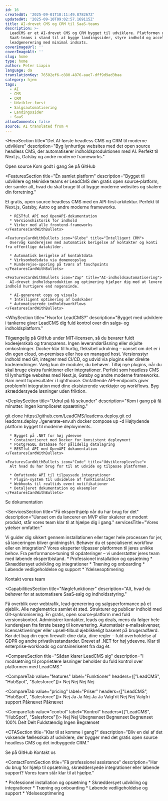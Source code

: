 ```yaml
---
id: 16
createdAt: '2025-09-01T18:11:49.878267Z'
updatedAt: '2025-09-10T09:02:57.169115Z'
title: AI-drevet CMS og CRM til SaaS-teams
description: >-
  LeadCMS er et AI-drevet CMS og CRM bygget til udviklere. Platformen gør
  SaaS-teams i stand til at bygge landingssider, styre indhold og accelerere
  leadgenerering med minimal indsats.
coverImageUrl: ''
coverImageAlt: ''
slug: home
type: home
author: Peter Liapin
language: da
translationKey: 76502ef6-c880-4876-aae7-dff9d9ad3baa
category: hjem
tags:
  - AI
  - CMS
  - CRM
  - Udvikler-først
  - Salgsautomatisering
  - Landingssider
  - SaaS
allowComments: false
source: AI translated from 4
---
```


<HeroSection
  title="Det AI‑første headless CMS og CRM til moderne udviklere"
  description="Byg lynhurtige websites med det open source headless CMS, der automatiserer indholdsproduktionen med AI. Perfekt til Next.js, Gatsby og andre moderne frameworks."
>
  <HeroBadge>Open source</HeroBadge>
  <HeroButtons>
    <HeroButton href="#contact">Kom godt i gang</HeroButton>
    <HeroButton href="https://github.com/LeadCMS" variant="outline" icon="GitBranch" external>
      Se på GitHub
    </HeroButton>
  </HeroButtons>
  <HeroPreview image="/media/home/leadcms-preview.png" label="LeadCMS.AI Admin" />
</HeroSection>

<FeaturesSection
  title="Én samlet platform"
  description="Bygget til udviklere og tekniske teams er LeadCMS den gratis open source‑platform, der samler alt, hvad du skal bruge til at bygge moderne websites og skalere din forretning."
>
  <FeaturesSectionCards>
    <FeaturesCardWithBullets icon="Database" title="Headless CMS">
      Et gratis, open source headless CMS med en API‑first‑arkitektur. Perfekt til Next.js, Gatsby, Astro og andre moderne frameworks.

      * RESTful API med OpenAPI‑dokumentation
      * Versionshistorik for indhold
      * Virker med alle frontend‑frameworks
    </FeaturesCardWithBullets>

    <FeaturesCardWithBullets icon="Globe" title="Intelligent CRM">
      Overvåg kunderejsen med automatisk berigelse af kontakter og konti fra offentlige datakilder.

      * Automatisk berigelse af kontaktdata
      * Virksomhedsdata via domæneopslag
      * Kunderejse-sporing på tværs af touchpoints
    </FeaturesCardWithBullets>

    <FeaturesCardWithBullets icon="Zap" title="AI‑indholdsautomatisering">
      AI‑drevet indholdsproduktion og optimering hjælper dig med at levere indhold hurtigere end nogensinde.

      * AI‑genereret copy og visuals
      * Intelligent optimering af budskaber
      * Automatiserede indholdsworkflows
    </FeaturesCardWithBullets>
  </FeaturesSectionCards>
</FeaturesSection>

<WhySection
  title="Hvorfor LeadCMS?"
  description="Bygget med udviklere i tankerne giver LeadCMS dig fuld kontrol over din salgs‑ og indholdsplatform."
>
  <WhyReasonCard icon="Code" title="100% open source">
    Tilgængelig på GitHub under MIT‑licensen, så du bevarer fuldt kodeejerskab og transparens. Ingen leverandørlåsning eller skjulte omkostninger.
  </WhyReasonCard>

  <WhyReasonCard icon="Server" title="Selvhostet eller cloud">
    Docker‑klar til hurtig, fleksibel udrulning – uanset om det er i din egen cloud, on‑premises eller hos en managed host.
  </WhyReasonCard>

  <WhyReasonCard icon="GitBranch" title="Udviklervenlige workflows">
    Versionsstyr indhold med Git, integrer med CI/CD, og udvid via plugins eller direkte kodeændringer.
  </WhyReasonCard>

  <WhyReasonCard icon="Package" title="Modulær arkitektur">
    Vælg kun de moduler, du behøver. Tilføj nye plugins, når du skal bruge ekstra funktioner eller integrationer.
  </WhyReasonCard>

  <WhyReasonCard icon="Zap" title="Lynhurtige hjemmesider">
    Perfekt som headless CMS til lynhurtige websites med Next.js, Gatsby og andre moderne frameworks. Ram nemt topresultater i Lighthouse.
  </WhyReasonCard>

  <WhyReasonCard icon="Globe" title="API‑first‑design">
    Omfattende API‑endpoints giver problemfri integration med dine eksisterende værktøjer og workflows. Byg skræddersyede løsninger uden friktion.
  </WhyReasonCard>
</WhySection>


<DeploySection
  title="Udrul på få sekunder"
  description="Kom i gang på få minutter. Ingen kompliceret opsætning."
>
  <DeployCommands>
git clone https://github.com/LeadCMS/leadcms.deploy.git
cd leadcms.deploy
./generate-env.sh
docker compose up -d
  </DeployCommands>

  <DeployCards>
    <FeaturesCardWithBullets icon="Server" title="Tekniske specifikationer">
      Højtydende platform bygget til moderne deployments.

      * Bygget på .NET for høj ydeevne
      * Containeriseret med Docker for konsistent deployment
      * PostgreSQL database for pålidelig datalagring
      * RESTful API med OpenAPI dokumentation
    </FeaturesCardWithBullets>

    <FeaturesCardWithBullets icon="Code" title="Udvikleroplevelse">
      Alt hvad du har brug for til at udvide og tilpasse platformen.

      * Omfattende API til tilpassede integrationer
      * Plugin-system til udvidelse af funktionalitet
      * Webhooks til realtids event notifikationer
      * Detaljeret dokumentation og eksempler
    </FeaturesCardWithBullets>
  </DeployCards>

  <DeployButton href="/docs">Se dokumentation</DeployButton>
</DeploySection>

<ServicesSection
  title="Få eksperthjælp når du har brug for det"
  description="Uanset om du lancerer en MVP eller skalerer et modent produkt, står vores team klar til at hjælpe dig i gang."
  servicesTitle="Vores ydelser omfatter:"
>
  <ServiceCard icon="Settings" title="Professionel opsætning">
    Vi guider dig sikkert gennem installationen eller tager hele processen for jer, så lanceringen bliver gnidningsfri.
  </ServiceCard>

  <ServiceCard icon="Code" title="Skræddersyet udvikling">
    Behøver du et specialiseret workflow eller en integration? Vores eksperter tilpasser platformen til jeres unikke behov.
  </ServiceCard>

  <ServiceCard icon="ShieldCheck" title="Løbende support">
    Fra performance‑tuning til opdateringer – vi understøtter jeres team med løbende ekspertbistand.
  </ServiceCard>

  <ServiceList>
    * Professionel installation og opsætning
    * Skræddersyet udvikling og integrationer
    * Træning og onboarding
    * Løbende vedligeholdelse og support
    * Ydelsesoptimering
  </ServiceList>

  <ServiceButton href="#contact-form">Kontakt vores team</ServiceButton>
</ServicesSection>

<CapabilitiesSection
  title="Nøglefunktioner"
  description="Alt, hvad du behøver for at automatisere SaaS‑salg og indholdsstyring."
>
  <CapabilityCard icon="Zap" title="Samlet dashboard">
    Få overblik over webtrafik, lead‑generering og salgsperformance på et øjeblik. Alle nøglemetrics samlet ét sted.
  </CapabilityCard>

  <CapabilityCard icon="Database" title="Open source headless CMS">
    Strukturer og publicer indhold med Git‑synkronisering. En gratis, open source‑platform med fuld versionskontrol.
  </CapabilityCard>

  <CapabilityCard icon="Globe" title="Integreret CRM‑system">
    Administrer kontakter, leads og deals, mens du følger hele kunderejsen fra første besøg til konvertering.
  </CapabilityCard>

  <CapabilityCard icon="Settings" title="Salgsautomatisering">
    Automatisér e‑mailsekvenser, licensaktiveringer eller upsell‑tilbud øjeblikkeligt baseret på brugeradfærd.
  </CapabilityCard>

  <CapabilityCard icon="ShieldCheck" title="Sikkert og compliant">
    Kør det bag din egen firewall: dine data, dine regler – fuld overholdelse af GDPR og andre privatlivsstandarder.
  </CapabilityCard>

  <CapabilityCard icon="Server" title="Hurtigt. Fleksibelt. Skalerbart.">
    Drevet af .NET for høj ydeevne. Klar til enterprise‑workloads og containeriseret fra dag ét.
  </CapabilityCard>
</CapabilitiesSection>

<CompareSection
  title="Sådan klarer LeadCMS sig"
  description="I modsætning til proprietære løsninger beholder du fuld kontrol over platformen med LeadCMS."
>
  <CompareTab value="features" label="Funktioner" headers={["LeadCMS", "HubSpot", "Salesforce"]}>
    <CompareRow label="CMS">
      <CompareCell icon="check" />
      <CompareCell icon="check" />
      <CompareCell icon="check" />
    </CompareRow>
    <CompareRow label="CRM">
      <CompareCell icon="check" />
      <CompareCell icon="check" />
      <CompareCell icon="check" />
    </CompareRow>
    <CompareRow label="Selvhostet">
      <CompareCell icon="check" />
      <CompareCell>Nej</CompareCell>
      <CompareCell>Nej</CompareCell>
    </CompareRow>
    <CompareRow label="Open source">
      <CompareCell icon="check" />
      <CompareCell>Nej</CompareCell>
      <CompareCell>Nej</CompareCell>
    </CompareRow>
  </CompareTab>

  <CompareTab value="pricing" label="Priser" headers={["LeadCMS", "HubSpot", "Salesforce"]}>
    <CompareRow label="Per‑bruger‑gebyrer">
      <CompareCell>Nej</CompareCell>
      <CompareCell>Ja</CompareCell>
      <CompareCell>Ja</CompareCell>
    </CompareRow>
    <CompareRow label="Funktionslåse">
      <CompareCell>Nej</CompareCell>
      <CompareCell>Ja</CompareCell>
      <CompareCell>Ja</CompareCell>
    </CompareRow>
    <CompareRow label="Engangsomkostning">
      <CompareCell>Valgfrit</CompareCell>
      <CompareCell>Nej</CompareCell>
      <CompareCell>Nej</CompareCell>
    </CompareRow>
    <CompareRow label="Abonnement">
      <CompareCell>Valgfri support</CompareCell>
      <CompareCell>Påkrævet</CompareCell>
      <CompareCell>Påkrævet</CompareCell>
    </CompareRow>
  </CompareTab>

  <CompareTab value="control" label="Kontrol" headers={["LeadCMS", "HubSpot", "Salesforce"]}>
    <CompareRow label="Adgang til kildekode">
      <CompareCell icon="check" />
      <CompareCell>Nej</CompareCell>
      <CompareCell>Nej</CompareCell>
    </CompareRow>
    <CompareRow label="Brugerdefinerede udvidelser">
      <CompareCell>Ubegrænset</CompareCell>
      <CompareCell>Begrænset</CompareCell>
      <CompareCell>Begrænset</CompareCell>
    </CompareRow>
    <CompareRow label="Dataejerskab">
      <CompareCell>100%</CompareCell>
      <CompareCell>Delt</CompareCell>
      <CompareCell>Delt</CompareCell>
    </CompareRow>
    <CompareRow label="Udrulningskontrol">
      <CompareCell>Fuldstændig</CompareCell>
      <CompareCell>Ingen</CompareCell>
      <CompareCell>Begrænset</CompareCell>
    </CompareRow>
  </CompareTab>
</CompareSection>

<CTASection
  title="Klar til at komme i gang?"
  description="Bliv en del af det voksende fællesskab af udviklere, der bygger med det gratis open source headless CMS og det indbyggede CRM."
>
  <CTAButton href="https://github.com/LeadCMS" icon="GitBranch">Se på GitHub</CTAButton>
  <CTAButton href="#contact-form">Kontakt os</CTAButton>
</CTASection>

<ContactFormSection
  title="Få professionel assistance"
  description="Har du brug for hjælp til opsætning, skræddersyede integrationer eller løbende support? Vores team står klar til at hjælpe."
>
  <ContactFormServiceList title="Vores tjenester omfatter:">
    * Professionel installation og opsætning
    * Skræddersyet udvikling og integrationer
    * Træning og onboarding
    * Løbende vedligeholdelse og support
    * Ydelsesoptimering
  </ContactFormServiceList>

  <ContactForm>
    <ContactUs />
  </ContactForm>
</ContactFormSection>
